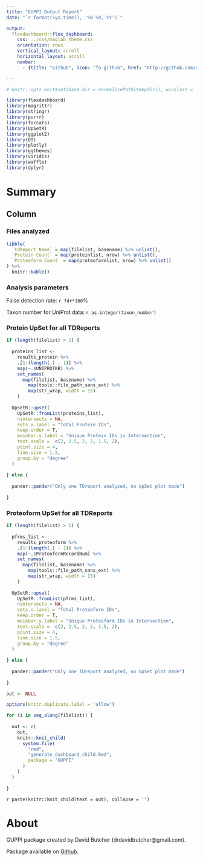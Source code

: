 ```yaml
---
title: "GUPPI Output Report"
date: "`r format(Sys.time(), '%B %d, %Y')`"

output: 
  flexdashboard::flex_dashboard:
    css: ../css/maglab_theme.css
    orientation: rows
    vertical_layout: scroll
    horizontal_layout: scroll
    navbar: 
      - {title: "Github", icon: "fa-github", href: "http://github.com/davidsbutcher/GUPPI", align: right}

---
```


```r

# knitr::opts_knit$set(base.dir = normalizePath(tempdir(), winslash = '/'))

library(flexdashboard)
library(magrittr)
library(stringr)
library(purrr)
library(forcats)
library(UpSetR)
library(ggplot2)
library(DT)
library(plotly)
library(ggthemes)
library(viridis)
library(waffle)
library(dplyr)


```

# Summary

Column {.tabset .tabset-fade data-width=960}
-----------------------------------------------------------------------

### Files analyzed

```r

tibble(
  `tdReport Name` = map(filelist, basename) %>% unlist(),
  `Protein Count` = map(proteinlist, nrow) %>% unlist(),
  `Proteoform Count` = map(proteoformlist, nrow) %>% unlist()
) %>% 
  knitr::kable() 

```

### Analysis parameters

False detection rate: `r fdr*100`%

Taxon number for UniProt data: `r as.integer(taxon_number)`

### Protein UpSet for all TDReports

```r

if (length(filelist) > 1) {
  
  proteins_list <- 
    results_protein %>%
    .[1:(length(.) - 1)] %>% 
    map(~.$UNIPROTKB) %>% 
    set_names(
      map(filelist, basename) %>% 
        map(tools::file_path_sans_ext) %>% 
        map(str_wrap, width = 15)
    )
  
  UpSetR::upset(
    UpSetR::fromList(proteins_list),
    nintersects = NA,
    sets.x.label = "Total Protein IDs",
    keep.order = T,
    mainbar.y.label = "Unique Protein IDs in Intersection",
    text.scale =  c(2, 2.5, 2, 2, 1.5, 2),
    point.size = 4,
    line.size = 1.5,
    group.by = "degree"
  )
  
} else {
  
  pander::pander("Only one TDreport analyzed, no UpSet plot made") 
  
}

```

### Proteoform UpSet for all TDReports

```r

if (length(filelist) > 1) {
  
  pfrms_list <- 
    results_proteoform %>%
    .[1:(length(.) - 1)] %>% 
    map(~.$ProteoformRecordNum) %>% 
    set_names(
      map(filelist, basename) %>% 
        map(tools::file_path_sans_ext) %>% 
        map(str_wrap, width = 15)
    )
  
  UpSetR::upset(
    UpSetR::fromList(pfrms_list),
    nintersects = NA,
    sets.x.label = "Total Proteoform IDs",
    keep.order = T,
    mainbar.y.label = "Unique Proteoform IDs in Intersection",
    text.scale =  c(2, 2.5, 2, 2, 1.5, 2),
    point.size = 4,
    line.size = 1.5,
    group.by = "degree"
  )
  
} else {
  
  pander::pander("Only one TDreport analyzed, no UpSet plot made") 
  
}


```

<!-- For generating TDReport data tabs -->

```r

out <- NULL

options(knitr.duplicate.label = 'allow')

for (i in seq_along(filelist)) {
  
  out <- c(
    out, 
    knitr::knit_child(
      system.file(
        "rmd",
        "generate_dashboard_child.Rmd",
        package = "GUPPI"
      )    
    )
  )
  
}

```

`r paste(knitr::knit_child(text = out), collapse = '')`

# About

GUPPI package created by David Butcher (drdavidbutcher@gmail.com).

Package available on [Github](https://github.com/davidsbutcher/GUPPI).

